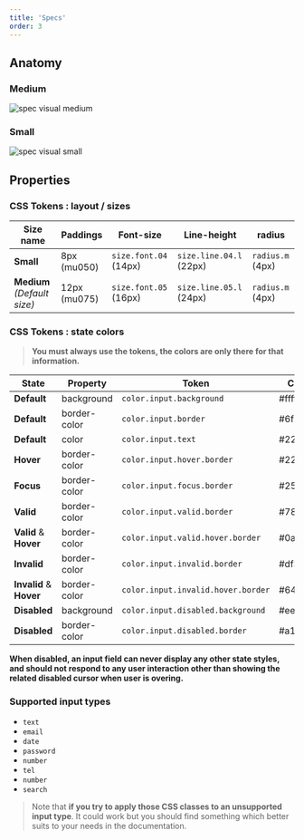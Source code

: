 ```yaml
---
title: 'Specs'
order: 3
---
```


## Anatomy

### Medium

![spec visual medium](inputs-documentation--medium.png)

### Small

![spec visual small](inputs-documentation--small.png)

## Properties

### CSS Tokens : layout / sizes

| Size name                   | Paddings      | Font-size             | Line-height             | radius           |
| --------------------------- | ------------- | --------------------- | ----------------------- | ---------------- |
| **Small**                   | 8px (mu050)   | `size.font.04` (14px) | `size.line.04.l` (22px) | `radius.m` (4px) |
| **Medium** _(Default size)_ | 12px (mu075)  | `size.font.05` (16px) | `size.line.05.l` (24px) | `radius.m` (4px) |

### CSS Tokens : state colors

> **You must always use the tokens, the colors are only there for that information.**

| State                   | Property     | Token                              | Color   |
| ----------------------- | ------------ | ---------------------------------- | ------- |
| **Default**             | background   | `color.input.background`           | #ffffff |
| **Default**             | border-color | `color.input.border`               | #6f676c |
| **Default**             | color        | `color.input.text`                 | #222020 |
| **Hover**               | border-color | `color.input.hover.border`         | #222020 |
| **Focus**               | border-color | `color.input.focus.border`         | #25a8d0 |
| **Valid**               | border-color | `color.input.valid.border`         | #78be20 |
| **Valid** & **Hover**   | border-color | `color.input.valid.hover.border`   | #0a601b |
| **Invalid**             | border-color | `color.input.invalid.border`       | #df382b |
| **Invalid** & **Hover** | border-color | `color.input.invalid.hover.border` | #641b21 |
| **Disabled**            | background   | `color.input.disabled.background`  | #eeeef0 |
| **Disabled**            | border-color | `color.input.disabled.border`      | #a19ba2 |

**When disabled, an input field can never display any other state styles, and should not respond to any user interaction other than showing the related disabled cursor when user is overing.**

<Preview path="input-default-disabled" />

### Supported input types

<ul>
    <li><code>text</code></li>
    <li><code>email</code></li>
    <li><code>date</code></li>
    <li><code>password</code></li>
    <li><code>number</code></li>
    <li><code>tel</code></li>
    <li><code>number</code></li>
    <li><code>search</code></li>
</ul>

> Note that **if you try to apply those CSS classes to an unsupported input type**. It could work but you should find something which better suits to your needs in the documentation.
